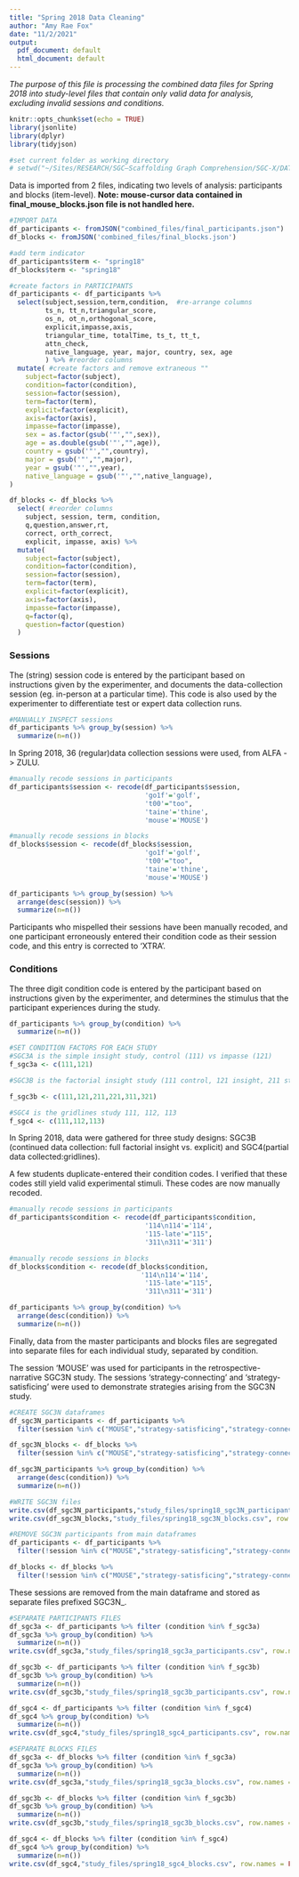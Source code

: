 ```yaml
---
title: "Spring 2018 Data Cleaning"
author: "Amy Rae Fox"
date: "11/2/2021"
output:
  pdf_document: default
  html_document: default
---
```

*The purpose of this file is processing the combined data files for Spring 2018 into study-level files that contain only valid data for analysis, excluding invalid sessions and conditions.*

```r
knitr::opts_chunk$set(echo = TRUE)
library(jsonlite)
library(dplyr)
library(tidyjson)

#set current folder as working directory
# setwd("~/Sites/RESEARCH/SGC—Scaffolding Graph Comprehension/SGC-X/DATA/3_ready_files/spring_2018")
```

Data is imported from 2 files, indicating two levels of analysis: participants and blocks (item-level). **Note: mouse-cursor data contained in final_mouse_blocks.json file is not handled here.**
```r
#IMPORT DATA
df_participants <- fromJSON("combined_files/final_participants.json")
df_blocks <- fromJSON('combined_files/final_blocks.json')

#add term indicator
df_participants$term <- "spring18"
df_blocks$term <- "spring18"

```

```r

#create factors in PARTICIPANTS
df_participants <- df_participants %>%  
  select(subject,session,term,condition,  #re-arrange columns
         ts_n, tt_n,triangular_score,
         os_n, ot_n,orthogonal_score,
         explicit,impasse,axis,
         triangular_time, totalTime, ts_t, tt_t,
         attn_check,
         native_language, year, major, country, sex, age
         ) %>% #reorder columns 
  mutate( #create factors and remove extraneous ""
    subject=factor(subject),
    condition=factor(condition),
    session=factor(session),
    term=factor(term),
    explicit=factor(explicit),
    axis=factor(axis),
    impasse=factor(impasse),
    sex = as.factor(gsub('"',"",sex)),
    age = as.double(gsub('"',"",age)),
    country = gsub('"',"",country),
    major = gsub('"',"",major),
    year = gsub('"',"",year),
    native_language = gsub('"',"",native_language),
) 

```

```r
df_blocks <- df_blocks %>% 
  select( #reorder columns
    subject, session, term, condition,
    q,question,answer,rt,
    correct, orth_correct,
    explicit, impasse, axis) %>% 
  mutate(
    subject=factor(subject),
    condition=factor(condition),
    session=factor(session),
    term=factor(term),
    explicit=factor(explicit),
    axis=factor(axis),
    impasse=factor(impasse),
    q=factor(q),
    question=factor(question)
  )
```

### Sessions
The (string) session code is entered by the participant based on instructions given by the experimenter, and documents the data-collection session (eg. in-person at a particular time). This code is also used by the experimenter to differentiate test or expert data collection runs.  
```r
#MANUALLY INSPECT sessions
df_participants %>% group_by(session) %>% 
  summarize(n=n())
```
In Spring 2018, 36 (regular)data collection sessions were used, from ALFA -> ZULU.

```r

#manually recode sessions in participants
df_participants$session <- recode(df_participants$session,
                                  'go1f'='golf',
                                  't00'="too",
                                  'taine'='thine',
                                  'mouse'='MOUSE')

#manually recode sessions in blocks
df_blocks$session <- recode(df_blocks$session,
                                  'go1f'='golf',
                                  't00'="too",
                                  'taine'='thine',
                                  'mouse'='MOUSE')

df_participants %>% group_by(session) %>% 
  arrange(desc(session)) %>% 
  summarize(n=n())
```

Participants who mispelled their sessions have been manually recoded, and one participant erroneously entered their condition code as their session code, and this entry is corrected to 'XTRA'. 

### Conditions
The three digit condition code is entered by the participant based on instructions given by the experimenter, and determines the stimulus that the participant experiences during the study. 

```r
df_participants %>% group_by(condition) %>% 
  summarize(n=n())

#SET CONDITION FACTORS FOR EACH STUDY
#SGC3A is the simple insight study, control (111) vs impasse (121)
f_sgc3a <- c(111,121) 

#SGC3B is the factorial insight study (111 control, 121 insight, 211 static, 221 static-impasse, 311 ixn 321 ixn-impasse)

f_sgc3b <- c(111,121,211,221,311,321)

#SGC4 is the gridlines study 111, 112, 113
f_sgc4 <- c(111,112,113)
```

In Spring 2018, data were gathered for three study designs: SGC3B (continued data collection: full factorial insight vs. explicit) and SGC4(partial data collected:gridlines). 

A few students duplicate-entered their condition codes. I verified that these codes still yield valid experimental stimuli. These codes are now manually recoded. 

```r

#manually recode sessions in participants
df_participants$condition <- recode(df_participants$condition,
                                  '114\n114'='114',
                                  '115-late'="115",
                                  '311\n311'='311')

#manually recode sessions in blocks
df_blocks$condition <- recode(df_blocks$condition,
                                 '114\n114'='114',
                                  '115-late'="115",
                                  '311\n311'='311')

df_participants %>% group_by(condition) %>% 
  arrange(desc(condition)) %>% 
  summarize(n=n())
```

Finally, data from the master participants and blocks files are segregated into separate files for each individual study, separated by condition. 

The session 'MOUSE' was used for participants in the retrospective-narrative SGC3N study. 
The sessions 'strategy-connecting' and 'strategy-satisficing' were used to demonstrate strategies arising from the SGC3N study. 
```r

#CREATE SGC3N dataframes
df_sgc3N_participants <- df_participants %>% 
  filter(session %in% c("MOUSE","strategy-satisficing","strategy-connecting"))

df_sgc3N_blocks <- df_blocks %>% 
  filter(session %in% c("MOUSE","strategy-satisficing","strategy-connecting"))

df_sgc3N_participants %>% group_by(condition) %>% 
  arrange(desc(condition)) %>% 
  summarize(n=n())

#WRITE SGC3N files
write.csv(df_sgc3N_participants,"study_files/spring18_sgc3N_participants.csv", row.names = FALSE)
write.csv(df_sgc3N_blocks,"study_files/spring18_sgc3N_blocks.csv", row.names = FALSE)

#REMOVE SGC3N participants from main dataframes
df_participants <- df_participants %>% 
  filter(!session %in% c("MOUSE","strategy-satisficing","strategy-connecting"))

df_blocks <- df_blocks %>% 
  filter(!session %in% c("MOUSE","strategy-satisficing","strategy-connecting"))

```

These sessions are removed from the main dataframe and stored as separate files prefixed SGC3N_. 


```r

#SEPARATE PARTICIPANTS FILES
df_sgc3a <- df_participants %>% filter (condition %in% f_sgc3a)
df_sgc3a %>% group_by(condition) %>% 
  summarize(n=n())
write.csv(df_sgc3a,"study_files/spring18_sgc3a_participants.csv", row.names = FALSE)

df_sgc3b <- df_participants %>% filter (condition %in% f_sgc3b)
df_sgc3b %>% group_by(condition) %>% 
  summarize(n=n())
write.csv(df_sgc3b,"study_files/spring18_sgc3b_participants.csv", row.names = FALSE)

df_sgc4 <- df_participants %>% filter (condition %in% f_sgc4)
df_sgc4 %>% group_by(condition) %>% 
  summarize(n=n())
write.csv(df_sgc4,"study_files/spring18_sgc4_participants.csv", row.names = FALSE)

#SEPARATE BLOCKS FILES
df_sgc3a <- df_blocks %>% filter (condition %in% f_sgc3a)
df_sgc3a %>% group_by(condition) %>% 
  summarize(n=n())
write.csv(df_sgc3a,"study_files/spring18_sgc3a_blocks.csv", row.names = FALSE)

df_sgc3b <- df_blocks %>% filter (condition %in% f_sgc3b)
df_sgc3b %>% group_by(condition) %>% 
  summarize(n=n())
write.csv(df_sgc3b,"study_files/spring18_sgc3b_blocks.csv", row.names = FALSE)

df_sgc4 <- df_blocks %>% filter (condition %in% f_sgc4)
df_sgc4 %>% group_by(condition) %>% 
  summarize(n=n())
write.csv(df_sgc4,"study_files/spring18_sgc4_blocks.csv", row.names = FALSE)

```